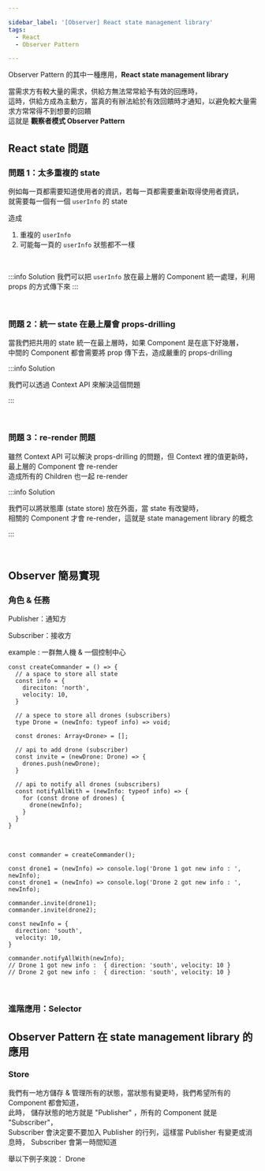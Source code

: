 ```yaml
---

sidebar_label: '[Observer] React state management library'
tags:
  - React
  - Observer Pattern

---
```


Observer Pattern 的其中一種應用，**React state management library**

當需求方有較大量的需求，供給方無法常常給予有效的回應時，<br />
這時，供給方成為主動方，當真的有辦法給於有效回饋時才通知，以避免較大量需求方常常得不到想要的回饋<br />
這就是 **觀察者模式 Observer Pattern**

## React state 問題

### 問題 1：太多重複的 state
例如每一頁都需要知道使用者的資訊，若每一頁都需要重新取得使用者資訊，<br />
就需要每一個有一個 `userInfo` 的 state

造成
1. 重複的 `userInfo`
2. 可能每一頁的 `userInfo` 狀態都不一樣

<br />

:::info Solution
我們可以把 `userInfo` 放在最上層的 Component 統一處理，利用 props 的方式傳下來
:::

<br />


### 問題 2：統一 state 在最上層會 props-drilling

當我們把共用的 state 統一在最上層時，如果 Component 是在底下好幾層， <br />
中間的 Component 都會需要將 prop 傳下去，造成嚴重的 props-drilling

:::info Solution

我們可以透過 Context API 來解決這個問題

:::

<br />



### 問題 3：re-render 問題

雖然 Context API 可以解決 props-drilling 的問題，但 Context 裡的值更新時，最上層的 Component 會 re-render <br />
造成所有的 Children 也一起 re-render

:::info Solution

我們可以將狀態庫 (state store) 放在外面，當 state 有改變時，<br />
相關的 Component 才會 re-render，這就是 state management library 的概念

:::

<br />

## Observer 簡易實現

### 角色 & 任務 

Publisher：通知方

Subscriber：接收方

example : 一群無人機 & 一個控制中心

```tsx title="commander.ts"
const createCommander = () => {
  // a space to store all state
  const info = {
    direciton: 'north',
    velocity: 10,
  }

  // a spece to store all drones (subscribers)
  type Drone = (newInfo: typeof info) => void;

  const drones: Array<Drone> = [];

  // api to add drone (subscriber)
  const invite = (newDrone: Drone) => {
    drones.push(newDrone);
  }

  // api to notify all drones (subscribers)
  const notifyAllWith = (newInfo: typeof info) => {
    for (const drone of drones) {
      drone(newInfo);
    }
  }
}
```

<br />

```tsx title="index.ts"
const commander = createCommander();

const drone1 = (newInfo) => console.log('Drone 1 got new info : ', newInfo);
const drone1 = (newInfo) => console.log('Drone 2 got new info : ', newInfo);

commander.invite(drone1);
commander.invite(drone2);

const newInfo = {
  direction: 'south',
  velocity: 10,
}

commander.notifyAllWith(newInfo);
// Drone 1 got new info :  { direction: 'south', velocity: 10 }
// Drone 2 got new info :  { direction: 'south', velocity: 10 }

```

<br />

### 進階應用：Selector


## Observer Pattern 在 state management library 的應用

### Store


我們有一地方儲存 & 管理所有的狀態，當狀態有變更時，我們希望所有的 Component 都會知道， <br />
此時， 儲存狀態的地方就是 "Publisher" ，所有的 Component 就是 "Subscriber"， <br />
Subscriber 會決定要不要加入 Publisher 的行列，這樣當 Publisher 有變更或消息時， Subscriber 會第一時間知道 <br />

舉以下例子來說： Drone 